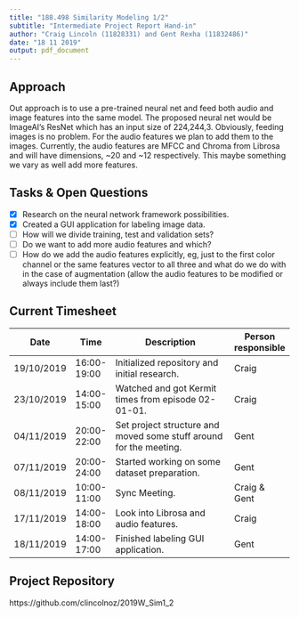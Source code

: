 ```yaml
---
title: "188.498 Similarity Modeling 1/2"
subtitle: "Intermediate Project Report Hand-in"
author: "Craig Lincoln (11828331) and Gent Rexha (11832486)"
date: "18 11 2019"
output: pdf_document
---
```


## Approach

Out approach is to use a pre-trained neural net and feed both audio and image features into the same model. The proposed neural net would be ImageAI's ResNet which has an input size of 224,244,3. Obviously, feeding images is no problem. For the audio features we plan to add them to the images. Currently, the audio features are MFCC and Chroma from Librosa and will have dimensions, ~20 and ~12 respectively. This maybe something we vary as well add more features.

## Tasks & Open Questions

- [x] Research on the neural network framework possibilities.
- [x] Created a GUI application for labeling image data.
- [ ] How will we divide training, test and validation sets?
- [ ] Do we want to add more audio features and which?
- [ ] How do we add the audio features explicitly, eg, just to the first color channel or the same features vector to all three and what do we do with in the case of augmentation (allow the audio features to be modified or always include them last?)

## Current Timesheet


| Date       	| Time          	| Description                                                        	| Person responsible 	|
|------------	|-----------------	|--------------------------------------------------------------------	|--------------------	|
| 19/10/2019 	| 16:00-19:00     	| Initialized repository and initial research.                       	| Craig              	|
| 23/10/2019 	| 14:00-15:00     	| Watched and got Kermit times from episode 02-01-01.                	| Craig              	|
| 04/11/2019 	| 20:00-22:00     	| Set project structure and moved some stuff around for the meeting. 	| Gent               	|
| 07/11/2019 	| 20:00-24:00     	| Started working on some dataset preparation.                       	| Gent               	|
| 08/11/2019 	| 10:00-11:00     	| Sync Meeting.                                                      	| Craig & Gent       	|
| 17/11/2019 	| 14:00-18:00     	| Look into Librosa and audio features.                              	| Craig              	|
| 18/11/2019 	| 14:00-17:00     	| Finished labeling GUI application.                                 	| Gent               	|

## Project Repository

https://github.com/clincolnoz/2019W_Sim1_2